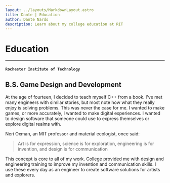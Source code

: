 ```yaml
---
layout: ../layouts/MarkdownLayout.astro
title: Dante | Education
author: Dante Nardo
description: Learn about my college education at RIT
---
```


# Education

---

#### `Rochester Institute of Technology`
## B.S. Game Design and Development
At the age of fourteen, I decided to teach myself C++ from a book. I've met many engineers with similar stories, but most note how what they really enjoy is solving problems. This was never the case for me. I wanted to make games, or more accurately, I wanted to make digital experiences. I wanted to design software that someone could use to express themselves or explore digital realms with.

Neri Oxman, an MIT professor and material ecologist, once said:

> Art is for expression, science is for exploration, engineering is for invention, and design is for communication

This concept is core to all of my work. College provided me with design and engineering training to improve my invention and communication skills. I use these every day as an engineer to create software solutions for artists and explorers.
